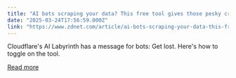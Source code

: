 ```yaml
---
title: "AI bots scraping your data? This free tool gives those pesky crawlers the run-around"
date: "2025-03-24T17:56:59.000Z"
link: "https://www.zdnet.com/article/ai-bots-scraping-your-data-this-free-tool-gives-those-pesky-crawlers-the-run-around/"
---
```


Cloudflare's AI Labyrinth has a message for bots: Get lost. Here's how to toggle on the tool.

[Read more](https://www.zdnet.com/article/ai-bots-scraping-your-data-this-free-tool-gives-those-pesky-crawlers-the-run-around/)
